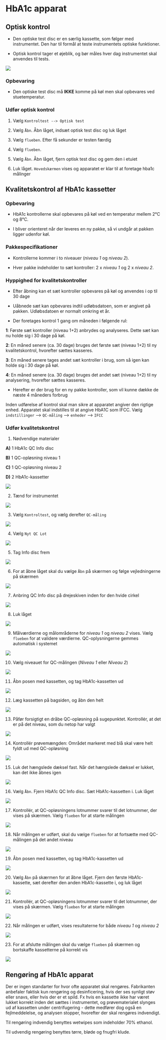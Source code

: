 # HbA1c apparat {#sec-hba1c-apparat}

## Optisk kontrol {#sec-optisk-kontrol}

-   Den optiske test disc er en særlig kassette, som følger med instrumentet. Den har til formål at teste instrumentets optiske funktioner.

-   Optisk kontrol tager et øjeblik, og bør måles hver dag instrumentet skal anvendes til tests.

![](pics/ok1.PNG)

### Opbevaring

-   Den optiske test disc må **IKKE** komme på køl men skal opbevares ved stuetemperatur.

### Udfør optisk kontrol

1.  Vælg `Kontroltest --> Optisk test`

2.  Vælg `Åbn`. Åbn låget, indsæt optisk test disc og luk låget

3.  Vælg `flueben`. Efter få sekunder er testen færdig

4.  Vælg `flueben`.

5.  Vælg `Åbn`. Åbn låget, fjern optisk test disc og gem den i etuiet

6.  Luk låget. `Hovedskærmen` vises og apparatet er klar til at foretage hba1c målinger

## Kvalitetskontrol af HbA1c kassetter {#sec-kvalitetskontrol}

### Opbevaring

-   HbA1c kontrollerne skal opbevares på køl ved en temperatur mellem 2°C og 8°C.

-   I bliver orienteret når der leveres en ny pakke, så vi undgår at pakken ligger udenfor køl.

### Pakkespecifikationer

-   Kontrollerne kommer i to niveauer (*niveau 1* og *niveau 2*).

-   Hver pakke indeholder to sæt kontroller: 2 x *niveau 1* og 2 x *niveau 2*.

### Hyppighed for kvalitetskontroller

-   Efter åbning kan et sæt kontroller opbevares på køl og anvendes i op til 30 dage

-   Uåbnede sæt kan opbevares indtil udløbsdatoen, som er angivet på pakken. Udløbsdatoen er normalt omkring et år.

-   Der foretages kontrol 1 gang om måneden i følgende rul: 

**1**: Første sæt kontroller (niveau 1+2) anbrydes og analyseres. Dette sæt kan nu holde sig i 30 dage på køl.

**2**: En måned senere (ca. 30 dage) bruges det første sæt (niveau 1+2) til ny kvalitetskontrol, hvorefter sættes kasseres.

**3**: En måned senere tages andet sæt kontroller i brug, som så igen kan holde sig i 30 dage på køl.

**4**: En måned senere (ca. 30 dage) bruges det andet sæt (niveau 1+2) til ny analysering, hvorefter sættes kasseres.

- Herefter er der brug for en ny pakke kontroller, som vil kunne dække de næste 4 måneders forbrug

::: callout-warning
Inden udførelse af kontrol skal man sikre at apparatet angiver den rigtige enhed. Apparatet skal indstilles til at angive HbA1C som IFCC. Vælg `indstillinger` --\> `QC-måling` --\> `enheder` --\> `IFCC`
:::

### Udfør kvalitetskontrol

1.  Nødvendige materialer

**A)** 1 HbA1c QC Info disc

**B)** 1 QC-opløsning niveau 1

**C)** 1 QC-opløsning niveau 2

**D)** 2 HbA1c-kassetter

![](pics/qc1.PNG)

2.  Tænd for instrumentet

![](pics/qc2.PNG)

3.  Vælg `Kontroltest`, og vælg derefter `QC-måling`

![](pics/qc3.PNG)

4.  Vælg `Nyt QC Lot`

![](pics/qc4.PNG)

5.  Tag Info disc frem

![](pics/qc5.PNG)

6.  For at åbne låget skal du vælge `Åbn` på skærmen og følge vejledningerne på skærmen

![](pics/qc6.PNG)

7.  Anbring QC Info disc på drejeskiven inden for den hvide cirkel

![](pics/qc7.PNG)

8.  Luk låget

![](pics/qc8.PNG)

9.  Målværdierne og målområderne for *niveau 1* og *niveau 2* vises. Vælg `flueben` for at validere værdierne. QC-oplysningerne gemmes automatisk i systemet

![](pics/qc9.PNG)

10. Vælg niveauet for QC-målingen (*Niveau 1* eller *Niveau 2*)

![](pics/qc10.PNG)

11. Åbn posen med kassetten, og tag HbA1c-kassetten ud

![](pics/qc11.PNG)

12. Læg kassetten på bagsiden, og åbn den helt

![](pics/qc12.PNG)

13. Påfør forsigtigt en dråbe QC-opløsning på sugepunktet. Kontrollér, at det er på det niveau, som du netop har valgt

![](pics/qc13.PNG)

14. Kontrollér prøvemængden: Området markeret med blå skal være helt fyldt ud med QC-opløsning

![](pics/qc14.PNG)

15. Luk det hængslede dæksel fast. Når det hængslede dæksel er lukket, kan det ikke åbnes igen

![](pics/qc15.PNG)

16. Vælg `Åbn`. Fjern HbA1c QC Info disc. Sæt HbA1c-kassetten i. Luk låget

![](pics/qc16.PNG)

17. Kontrollér, at QC-opløsningens lotnummer svarer til det lotnummer, der vises på skærmen. Vælg `flueben` for at starte målingen

![](pics/qc17.PNG)

18. Når målingen er udført, skal du vælge `flueben` for at fortsætte med QC-målingen på det andet niveau

![](pics/qc18.PNG)

19. Åbn posen med kassetten, og tag HbA1c-kassetten ud

![](pics/qc19.PNG)

20. Vælg `Åbn` på skærmen for at åbne låget. Fjern den første HbA1c-kassette, sæt derefter den anden HbA1c-kassette i, og luk låget

![](pics/qc20.PNG)

21. Kontrollér, at QC-opløsningens lotnummer svarer til det lotnummer, der vises på skærmen. Vælg `flueben` for at starte målingen

![](pics/qc21.PNG)

22. Når målingen er udført, vises resultaterne for både *niveau 1* og *niveau 2*

![](pics/qc22.PNG)

23. For at afslutte målingen skal du vælge `flueben` på skærmen og bortskaffe kassetterne på korrekt vis

![](pics/qc23.PNG)

## Rengøring af HbA1c apparat {#sec-rengøring}

Der er ingen standarter for hvor ofte apparatet skal rengøres. Fabrikanten anbefaler faktisk kun rengøring og desinficering, hvis der ses synligt støv eller snavs, eller hvis der er et spild. Fx hvis en kassette ikke har været lukket korrekt inden det sættes i instrumentet, og prøvematerialet slynges ud af kassetten under centrifugering - dette medfører dog også en fejlmeddelelse, og analysen stopper, hvorefter der skal rengøres indvendigt.

Til rengøring indvendig benyttes wetwipes som indeholder 70% ethanol.

Til udvendig rengøring benyttes tørre, bløde og fnugfri klude.

